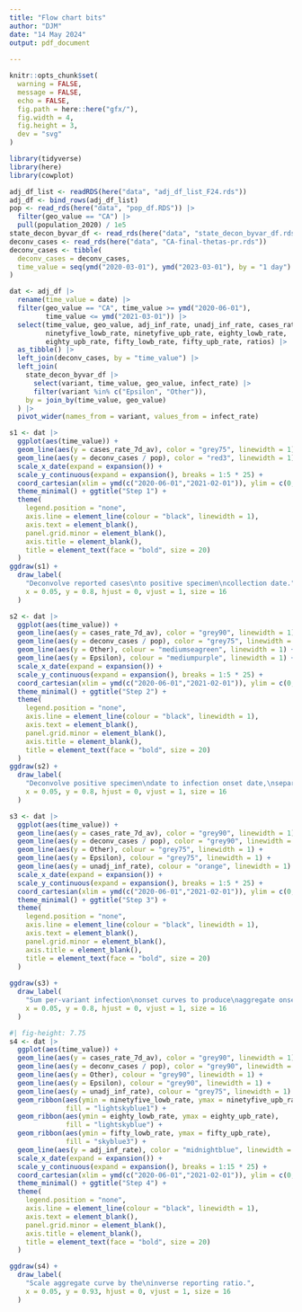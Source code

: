 ```yaml
---
title: "Flow chart bits"
author: "DJM"
date: "14 May 2024"
output: pdf_document
    
---
```



```r
knitr::opts_chunk$set(
  warning = FALSE, 
  message = FALSE, 
  echo = FALSE,
  fig.path = here::here("gfx/"),
  fig.width = 4,
  fig.height = 3,
  dev = "svg"
)
```

```r
library(tidyverse)
library(here)
library(cowplot)
```

```r
adj_df_list <- readRDS(here("data", "adj_df_list_F24.rds"))
adj_df <- bind_rows(adj_df_list)
pop <- read_rds(here("data", "pop_df.RDS")) |>
  filter(geo_value == "CA") |> 
  pull(population_2020) / 1e5
state_decon_byvar_df <- read_rds(here("data", "state_decon_byvar_df.rds"))
deconv_cases <- read_rds(here("data", "CA-final-thetas-pr.rds"))
deconv_cases <- tibble(
  deconv_cases = deconv_cases, 
  time_value = seq(ymd("2020-03-01"), ymd("2023-03-01"), by = "1 day")
)

dat <- adj_df |>
  rename(time_value = date) |>
  filter(geo_value == "CA", time_value >= ymd("2020-06-01"), 
         time_value <= ymd("2021-03-01")) |>
  select(time_value, geo_value, adj_inf_rate, unadj_inf_rate, cases_rate_7d_av,
         ninetyfive_lowb_rate, ninetyfive_upb_rate, eighty_lowb_rate,
         eighty_upb_rate, fifty_lowb_rate, fifty_upb_rate, ratios) |>
  as_tibble() |>
  left_join(deconv_cases, by = "time_value") |>
  left_join(
    state_decon_byvar_df |> 
      select(variant, time_value, geo_value, infect_rate) |>
      filter(variant %in% c("Epsilon", "Other")),
    by = join_by(time_value, geo_value)
  ) |>
  pivot_wider(names_from = variant, values_from = infect_rate)
```


```r
s1 <- dat |>
  ggplot(aes(time_value)) +
  geom_line(aes(y = cases_rate_7d_av), color = "grey75", linewidth = 1) +
  geom_line(aes(y = deconv_cases / pop), color = "red3", linewidth = 1) +
  scale_x_date(expand = expansion()) + 
  scale_y_continuous(expand = expansion(), breaks = 1:5 * 25) +
  coord_cartesian(xlim = ymd(c("2020-06-01","2021-02-01")), ylim = c(0, 125)) +
  theme_minimal() + ggtitle("Step 1") +
  theme(
    legend.position = "none", 
    axis.line = element_line(colour = "black", linewidth = 1),
    axis.text = element_blank(),
    panel.grid.minor = element_blank(),
    axis.title = element_blank(),
    title = element_text(face = "bold", size = 20)
  )
ggdraw(s1) + 
  draw_label(
    "Deconvolve reported cases\nto positive specimen\ncollection date.",
    x = 0.05, y = 0.8, hjust = 0, vjust = 1, size = 16
  )
```

```r
s2 <- dat |>
  ggplot(aes(time_value)) +
  geom_line(aes(y = cases_rate_7d_av), color = "grey90", linewidth = 1) +
  geom_line(aes(y = deconv_cases / pop), color = "grey75", linewidth = 1) +
  geom_line(aes(y = Other), colour = "mediumseagreen", linewidth = 1) + 
  geom_line(aes(y = Epsilon), colour = "mediumpurple", linewidth = 1) + 
  scale_x_date(expand = expansion()) + 
  scale_y_continuous(expand = expansion(), breaks = 1:5 * 25) +
  coord_cartesian(xlim = ymd(c("2020-06-01","2021-02-01")), ylim = c(0, 125)) +
  theme_minimal() + ggtitle("Step 2") +
  theme(
    legend.position = "none", 
    axis.line = element_line(colour = "black", linewidth = 1),
    axis.text = element_blank(),
    panel.grid.minor = element_blank(),
    axis.title = element_blank(),
    title = element_text(face = "bold", size = 20)
  )
ggdraw(s2) + 
  draw_label(
    "Deconvolve positive specimen\ndate to infection onset date,\nseparately per variant.",
    x = 0.05, y = 0.8, hjust = 0, vjust = 1, size = 16
  )
```

```r
s3 <- dat |>
  ggplot(aes(time_value)) +
  geom_line(aes(y = cases_rate_7d_av), color = "grey90", linewidth = 1) +
  geom_line(aes(y = deconv_cases / pop), color = "grey90", linewidth = 1) +
  geom_line(aes(y = Other), colour = "grey75", linewidth = 1) + 
  geom_line(aes(y = Epsilon), colour = "grey75", linewidth = 1) + 
  geom_line(aes(y = unadj_inf_rate), colour = "orange", linewidth = 1) +
  scale_x_date(expand = expansion()) + 
  scale_y_continuous(expand = expansion(), breaks = 1:5 * 25) +
  coord_cartesian(xlim = ymd(c("2020-06-01","2021-02-01")), ylim = c(0, 125)) +
  theme_minimal() + ggtitle("Step 3") +
  theme(
    legend.position = "none", 
    axis.line = element_line(colour = "black", linewidth = 1),
    axis.text = element_blank(),
    panel.grid.minor = element_blank(),
    axis.title = element_blank(),
    title = element_text(face = "bold", size = 20)
  )
  
ggdraw(s3) + 
  draw_label(
    "Sum per-variant infection\nonset curves to produce\naggregate onset curve.",
    x = 0.05, y = 0.8, hjust = 0, vjust = 1, size = 16
  )
```


```r
#| fig-height: 7.75
s4 <- dat |> 
  ggplot(aes(time_value)) + 
  geom_line(aes(y = cases_rate_7d_av), color = "grey90", linewidth = 1) +
  geom_line(aes(y = deconv_cases / pop), color = "grey90", linewidth = 1) +
  geom_line(aes(y = Other), colour = "grey90", linewidth = 1) + 
  geom_line(aes(y = Epsilon), colour = "grey90", linewidth = 1) + 
  geom_line(aes(y = unadj_inf_rate), colour = "grey75", linewidth = 1) +
  geom_ribbon(aes(ymin = ninetyfive_lowb_rate, ymax = ninetyfive_upb_rate), 
              fill = "lightskyblue1") +
  geom_ribbon(aes(ymin = eighty_lowb_rate, ymax = eighty_upb_rate), 
              fill = "lightskyblue") +
  geom_ribbon(aes(ymin = fifty_lowb_rate, ymax = fifty_upb_rate), 
              fill = "skyblue3") +
  geom_line(aes(y = adj_inf_rate), color = "midnightblue", linewidth = 1) +
  scale_x_date(expand = expansion()) + 
  scale_y_continuous(expand = expansion(), breaks = 1:15 * 25) +
  coord_cartesian(xlim = ymd(c("2020-06-01","2021-02-01")), ylim = c(0, 375)) +
  theme_minimal() + ggtitle("Step 4") +
  theme(
    legend.position = "none", 
    axis.line = element_line(colour = "black", linewidth = 1),
    axis.text = element_blank(),
    panel.grid.minor = element_blank(),
    axis.title = element_blank(),
    title = element_text(face = "bold", size = 20)
  )

ggdraw(s4) + 
  draw_label(
    "Scale aggregate curve by the\ninverse reporting ratio.",
    x = 0.05, y = 0.93, hjust = 0, vjust = 1, size = 16
  )

```
